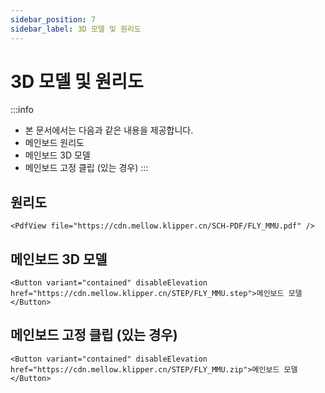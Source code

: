 ```yaml
---
sidebar_position: 7
sidebar_label: 3D 모델 및 원리도
---
```


# 3D 모델 및 원리도

:::info
* 본 문서에서는 다음과 같은 내용을 제공합니다.
* 메인보드 원리도
* 메인보드 3D 모델
* 메인보드 고정 클립 (있는 경우)
:::

## 원리도

    <PdfView file="https://cdn.mellow.klipper.cn/SCH-PDF/FLY_MMU.pdf" />


## 메인보드 3D 모델

    <Button variant="contained" disableElevation href="https://cdn.mellow.klipper.cn/STEP/FLY_MMU.step">메인보드 모델</Button>


## 메인보드 고정 클립 (있는 경우)

    <Button variant="contained" disableElevation href="https://cdn.mellow.klipper.cn/STEP/FLY_MMU.zip">메인보드 모델</Button>

